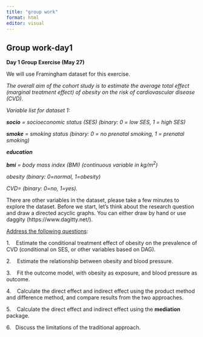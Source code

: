 ```yaml
---
title: "group work"
format: html
editor: visual
---
```


## Group work-day1 

**Day 1 Group Exercise (May 27)**

We will use Framingham dataset for this exercise.

*The overall aim of the cohort study is to estimate the average total effect (marginal treatment effect) of obesity on the risk of cardiovascular disease (CVD).*

*Variable list for dataset 1:*

***socio** = socioeconomic status (SES) (binary: 0 = low SES, 1 = high SES)*

***smoke** = smoking status (binary: 0 = no prenatal smoking, 1 = prenatal smoking)*

***education***

***bmi** = body mass index (BMI) (continuous variable in kg/m^2^)*

*obesity (binary: 0=normal, 1=obesity)*

*CVD= (binary: 0=no, 1=yes).*

There are other variables in the dataset, please take a few minutes to explore the dataset. Before we start, let's think about the research question and draw a directed acyclic graphs. You can either draw by hand or use daggity (https://www.dagitty.net/).

[Address the following questions]{.underline}:

1.    Estimate the conditional treatment effect of obesity on the prevalence of CVD (conditional on SES, or other variables based on DAG).

2.    Estimate the relationship between obesity and blood pressure.

3.    Fit the outcome model, with obesity as exposure, and blood pressure as outcome.

4.    Calculate the direct effect and indirect effect using the product method and difference method, and compare results from the two approaches.

5.    Calculate the direct effect and indirect effect using the **mediation** package.

6.   Discuss the limitations of the traditional approach.
